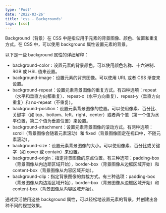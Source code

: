 ```yaml
---
type: 'Post'
date: '2022-03-26'
title: 'css - Backgrounds'
tags: [css]
---
```


Background（背景）在 CSS 中是指应用于元素的背景图像、颜色、位置和重复方式。在 CSS 中，可以使用 background 属性设置元素的背景。

以下是一些 background 属性的详细解释：

- background-color：设置元素的背景颜色。可以使用颜色名称、十六进制、RGB 或 HSL 值来设置。
- background-image：设置元素的背景图像。可以使用 URL 或者 CSS 渐变来设置。
- background-repeat：设置元素背景图像的重复方式。有四种选项：repeat（水平和垂直方向都重复）、repeat-x（水平方向重复）、repeat-y（垂直方向重复）和 no-repeat（不重复）。
- background-position：设置元素背景图像的位置。可以使用像素、百分比、关键字（如 top、bottom、left、right、center）或者两个值（第一个值为水平位置，第二个值为垂直位置）来设置。
- background-attachment：设置元素背景图像的滚动方式。有两种选项：scroll（背景图像会随着元素滚动）和 fixed（背景图像固定在视口中，不随元素滚动）。
- background-size：设置元素背景图像的大小。可以使用像素、百分比或关键字（如 cover 或 contain）来设置。
- background-origin：指定背景图像的原点位置。有三种选项：padding-box（背景图像从内边距区域开始），border-box（背景图像从边框区域开始）和 content-box（背景图像从内容区域开始）。
- background-clip：指定背景图像的剪裁方式。有三种选项：padding-box（背景图像从内边距区域开始），border-box（背景图像从边框区域开始）和 content-box（背景图像从内容区域开始）。

通过灵活使用这些 background 属性，可以轻松地设置元素的背景，并创建出各种不同的视觉效果。
